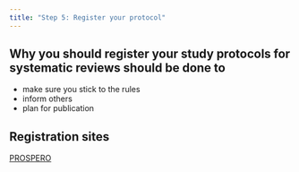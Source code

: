 ```yaml
---
title: "Step 5: Register your protocol"
---
```


## Why you should register your study protocols for systematic reviews should be done to
- make sure you stick to the rules
- inform others
- plan for publication

## Registration sites
[PROSPERO](https://www.crd.york.ac.uk/prospero/#aboutregpage)
